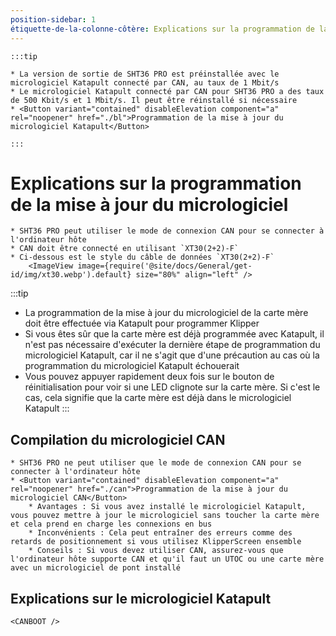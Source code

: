 ```yaml
---
position-sidebar: 1
étiquette-de-la-colonne-côtère: Explications sur la programmation de la mise à jour du micrologiciel
---
```





    :::tip

    * La version de sortie de SHT36 PRO est préinstallée avec le micrologiciel Katapult connecté par CAN, au taux de 1 Mbit/s
    * Le micrologiciel Katapult connecté par CAN pour SHT36 PRO a des taux de 500 Kbit/s et 1 Mbit/s. Il peut être réinstallé si nécessaire
    * <Button variant="contained" disableElevation component="a" rel="noopener" href="./bl">Programmation de la mise à jour du micrologiciel Katapult</Button>

    :::

# Explications sur la programmation de la mise à jour du micrologiciel

    * SHT36 PRO peut utiliser le mode de connexion CAN pour se connecter à l'ordinateur hôte
    * CAN doit être connecté en utilisant `XT30(2+2)-F`
    * Ci-dessous est le style du câble de données `XT30(2+2)-F`
        <ImageView image={require('@site/docs/General/get-id/img/xt30.webp').default} size="80%" align="left" />

:::tip
* La programmation de la mise à jour du micrologiciel de la carte mère doit être effectuée via Katapult pour programmer Klipper
* Si vous êtes sûr que la carte mère est déjà programmée avec Katapult, il n'est pas nécessaire d'exécuter la dernière étape de programmation du micrologiciel Katapult, car il ne s'agit que d'une précaution au cas où la programmation du micrologiciel Katapult échouerait
* Vous pouvez appuyer rapidement deux fois sur le bouton de réinitialisation pour voir si une LED clignote sur la carte mère. Si c'est le cas, cela signifie que la carte mère est déjà dans le micrologiciel Katapult
:::

## Compilation du micrologiciel CAN

    * SHT36 PRO ne peut utiliser que le mode de connexion CAN pour se connecter à l'ordinateur hôte
    * <Button variant="contained" disableElevation component="a" rel="noopener" href="./can">Programmation de la mise à jour du micrologiciel CAN</Button>
        * Avantages : Si vous avez installé le micrologiciel Katapult, vous pouvez mettre à jour le micrologiciel sans toucher la carte mère et cela prend en charge les connexions en bus
        * Inconvénients : Cela peut entraîner des erreurs comme des retards de positionnement si vous utilisez KlipperScreen ensemble
        * Conseils : Si vous devez utiliser CAN, assurez-vous que l'ordinateur hôte supporte CAN et qu'il faut un UTOC ou une carte mère avec un micrologiciel de pont installé

## Explications sur le micrologiciel Katapult
    
    <CANBOOT />
